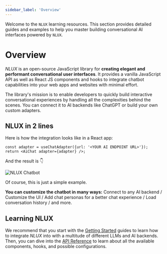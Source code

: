 ```yaml
---
sidebar_label: 'Overview'
---
```


Welcome to the `NLUX` learning resources.
This section provides detailed guides and examples to help you master building
conversational AI interfaces powered by `NLUX`.

# Overview

_NLUX_ is an open-source JavaScript library for **creating elegant and performant conversational user interfaces**.
It provides a vanilla JavaScript API as well as React JS components and hooks to integrate chatbot capabilities
into your web apps and websites with minimal effort.

The library's mission is to enable developers to quickly build interactive conversational experiences by handling all
the complexities behind the scenes. You can connect it to AI backends like ChatGPT or build your own custom adapters.

## NLUX in 2 lines

Here is how the integration looks like in a React app:

```tsx
const adapter = useChatAdapter({url: '<YOUR AI ENDPOINT URL>'});
return <AiChat adapter={adapter} />;
```

And the result is 👇

![`NLUX` Chatbot](./chat-convo-demo-ts.gif)

Of course, this is just a simple example.

**You can customize the chatbot in many ways:** Connect to any AI backend / Customize the UI / Add chat personas for
a better chat experience / Load conversation history / and more.

## Learning NLUX

We recommend that you start with the [Getting Started](/learn/get-started) guides to learn how to integrate _NLUX_ into
with a multitude of different LLMs and AI backends.
Then, you can dive into the [API Reference](/api/overview) to learn about all the available components, hooks, and
possible configurations.
